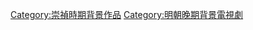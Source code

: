 {{明朝背景作品分類導航|背景電視劇}}

[[Category:崇禎時期背景作品|Category:崇禎時期背景作品]]
[[Category:明朝晚期背景電視劇|Category:明朝晚期背景電視劇]]